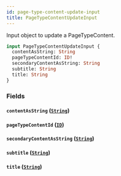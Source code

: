 ```yaml
---
id: page-type-content-update-input
title: PageTypeContentUpdateInput
---
```



Input object to update a PageTypeContent.


```graphql
input PageTypeContentUpdateInput {
  contentAsString: String
  pageTypeContentId: ID!
  secondaryContentAsString: String
  subtitle: String
  title: String
}
```


### Fields

#### `contentAsString` ([`String`](/developers/demandhq-apis/demand-api/graphql/reference/scalars/string))




#### `pageTypeContentId` ([`ID`](/developers/demandhq-apis/demand-api/graphql/reference/scalars/id))




#### `secondaryContentAsString` ([`String`](/developers/demandhq-apis/demand-api/graphql/reference/scalars/string))




#### `subtitle` ([`String`](/developers/demandhq-apis/demand-api/graphql/reference/scalars/string))




#### `title` ([`String`](/developers/demandhq-apis/demand-api/graphql/reference/scalars/string))






